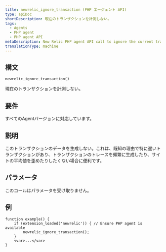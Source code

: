 ```yaml
---
title: newrelic_ignore_transaction (PHP エージェント API)
type: apiDoc
shortDescription: 現在のトランザクションを計測しない。
tags:
  - Agents
  - PHP agent
  - PHP agent API
metaDescription: New Relic PHP agent API call to ignore the current transaction entirely.
translationType: machine
---
```


## 構文

```
newrelic_ignore_transaction()
```

現在のトランザクションを計測しない。

## 要件

すべてのAgentバージョンに対応しています。

## 説明

このトランザクションのデータを生成しない。これは、既知の理由で特に遅いトランザクションがあり、トランザクションのトレースを頻繁に生成したり、サイトの平均値を歪めたりしたくない場合に便利です。

## パラメータ

このコールはパラメータを受け取りません。

## 例

```
function example() {
    if (extension_loaded('newrelic')) { // Ensure PHP agent is available
        newrelic_ignore_transaction();
    }
    <var>...</var>
}
```